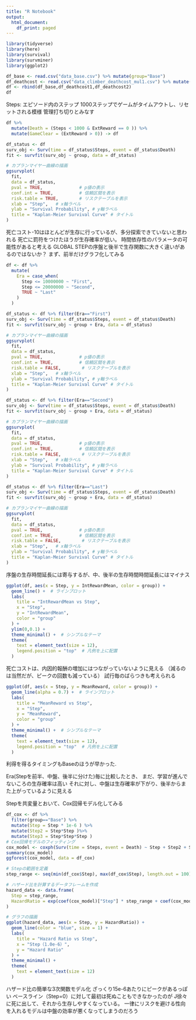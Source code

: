 ---
title: "R Notebook"
output:
  html_document:
    df_print: paged
---

```{r}
library(tidyverse)
library(here)
library(survival)
library(survminer)
library(ggplot2)
```
```{r}
df_base <- read.csv("data_base.csv") %>% mutate(group="Base")
df_deathcost <- read.csv("data_climber_deathcost_mul1.csv") %>% mutate(group="DeathCost-1")
df <- rbind(df_base,df_deathcost1,df_deathcost2)
df
```


Steps: エピソード内のステップ
1000ステップでゲームがタイムアウトし、リセットされる模様
管理打ち切りとみなす


```{r}

df %>%
  mutate(Death = (Steps < 1000 & ExtReward == 0 )) %>% 
  mutate(GameClear = (ExtReward > 0)) -> df
```
```{r fig.height=8}
df_status <- df
surv_obj <- Surv(time = df_status$Steps, event = df_status$Death)
fit <- survfit(surv_obj ~ group, data = df_status)

# カプランマイヤー曲線の描画
ggsurvplot(
  fit,
  data = df_status,
  pval = TRUE,              # p値の表示
  conf.int = TRUE,          # 信頼区間を表示
  risk.table = TRUE,        # リスクテーブルを表示
  xlab = "Step",   # x軸ラベル
  ylab = "Survival Probability", # y軸ラベル
  title = "Kaplan-Meier Survival Curve" # タイトル
)

```

死亡コスト-10はほとんどが生存に行っているが、多分探索できていないと思われる
死亡に罰符をつけたほうが生存確率が低い。
時間依存性のパラメータの可能性があると考える
GLOBAL STEPの序盤と後半で生存関数に大きく違いがあるのではないか？
まず、前半だけグラフ化してみる

```{r}
df <- df %>%
  mutate(
    Era = case_when(
      Step <= 10000000 ~ "First",
      Step <= 20000000 ~ "Second",
      TRUE ~ "Last"
    )
  )
```



```{r fig.height=8}
df_status <- df %>% filter(Era=="First")
surv_obj <- Surv(time = df_status$Steps, event = df_status$Death)
fit <- survfit(surv_obj ~ group + Era, data = df_status)

# カプランマイヤー曲線の描画
ggsurvplot(
  fit,
  data = df_status,
  pval = TRUE,              # p値の表示
  conf.int = TRUE,          # 信頼区間を表示
  risk.table = FALSE,        # リスクテーブルを表示
  xlab = "Step",   # x軸ラベル
  ylab = "Survival Probability", # y軸ラベル
  title = "Kaplan-Meier Survival Curve" # タイトル
) 
```

```{r fig.height=8}
df_status <- df %>% filter(Era=="Second")
surv_obj <- Surv(time = df_status$Steps, event = df_status$Death)
fit <- survfit(surv_obj ~ group + Era, data = df_status)

# カプランマイヤー曲線の描画
ggsurvplot(
  fit,
  data = df_status,
  pval = TRUE,              # p値の表示
  conf.int = TRUE,          # 信頼区間を表示
  risk.table = FALSE,        # リスクテーブルを表示
  xlab = "Step",   # x軸ラベル
  ylab = "Survival Probability", # y軸ラベル
  title = "Kaplan-Meier Survival Curve" # タイトル
) 
```


```{r fig.height=8}
df_status <- df %>% filter(Era=="Last")
surv_obj <- Surv(time = df_status$Steps, event = df_status$Death)
fit <- survfit(surv_obj ~ group + Era, data = df_status)

# カプランマイヤー曲線の描画
ggsurvplot(
  fit,
  data = df_status,
  pval = TRUE,              # p値の表示
  conf.int = TRUE,          # 信頼区間を表示
  risk.table = FALSE,        # リスクテーブルを表示
  xlab = "Step",   # x軸ラベル
  ylab = "Survival Probability", # y軸ラベル
  title = "Kaplan-Meier Survival Curve" # タイトル
) 
```

序盤の生存時間延長には寄与するが、中、後半の生存時間時間延長にはマイナス

```{r}
ggplot(df, aes(x = Step, y = IntRewardMean, color = group)) +
  geom_line() +  # ラインプロット
  labs(
    title = "IntRewardMean vs Step",
    x = "Step",
    y = "IntRewardMean",
    color = "group"
  ) +
  ylim(0,0.1) + 
  theme_minimal() +  # シンプルなテーマ
  theme(
    text = element_text(size = 12),
    legend.position = "top"  # 凡例を上に配置
  )
```
死亡コストは、内因的報酬の増加にはつながっていないように見える
（減るのは当然だが、ピークの回数も減っている）
試行毎のばらつきも考えられる

```{r}
ggplot(df, aes(x = Step, y = MeanReward, color = group)) +
  geom_line(alpha = 0.7) +  # ラインプロット
  labs(
    title = "MeanReward vs Step",
    x = "Step",
    y = "MeanReward",
    color = "group"
  ) +
  theme_minimal() +  # シンプルなテーマ
  theme(
    text = element_text(size = 12),
    legend.position = "top"  # 凡例を上に配置
  )
```

利得を得るタイミングもBaseのほうが早かった.

Era(Stepを前半、中盤、後半に分けた)毎に比較したとき、
まだ、学習が進んでないころの生存確率は高い
それに対し、中盤は生存確率が下がり、後半からまた上がっているように見える

Stepを共変量とおいて、Cox回帰モデル化してみる



```{r}
df_cox <- df %>% 
  filter(group=="Base") %>% 
  mutate(Step = Step * 1e-6 ) %>% 
  mutate(Step2 = Step*Step )%>%
  mutate(Step3 = Step*Step*Step )
# Cox回帰モデルのフィッティング
cox_model <- coxph(Surv(time = Steps, event = Death) ~ Step + Step2 + Step3 , data = df_cox)
summary(cox_model)
ggforest(cox_model, data = df_cox)

```
```{r}
# Stepの範囲を定義
step_range <- seq(min(df_cox$Step), max(df_cox$Step), length.out = 100)

# ハザード比を計算するデータフレームを作成
hazard_data <- data.frame(
  Step = step_range,
  HazardRatio = exp(coef(cox_model)["Step"] * step_range + coef(cox_model)["Step2"] * step_range^2 + coef(cox_model)["Step3"] * step_range^3)
)

# グラフの描画
ggplot(hazard_data, aes(x = Step, y = HazardRatio)) +
  geom_line(color = "blue", size = 1) +
  labs(
    title = "Hazard Ratio vs Step",
    x = "Step（1.0e-6）",
    y = "Hazard Ratio"
  ) +
  theme_minimal() +
  theme(
    text = element_text(size = 12)
  )
```

ハザード比の簡単な3次関数モデル化
ざっくり15e-6あたりにピークがあるっぽい
ベースライン（Step=0）に対して最初は死ぬこともできなかったのが
J徐々に死に出して、それから生存しやすくなっている。
一律にリスクを避ける性向を入れるモデルは中盤の効率が悪くなってしまうのだろう
